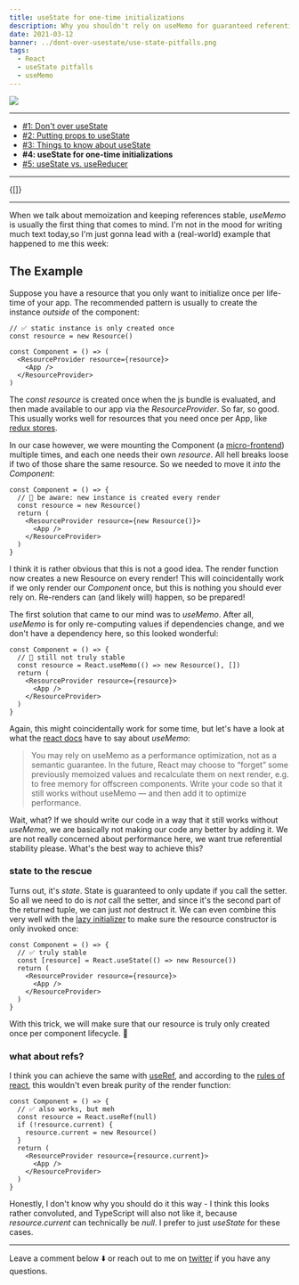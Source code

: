 ```yaml
---
title: useState for one-time initializations
description: Why you shouldn't rely on useMemo for guaranteed referential stability but prefer useState instead
date: 2021-03-12
banner: ../dont-over-usestate/use-state-pitfalls.png
tags:
  - React
  - useState pitfalls
  - useMemo
---
```



<img src="../dont-over-usestate/use-state-pitfalls.png" />

---

- [#1: Don't over useState](dont-over-use-state)
- [#2: Putting props to useState](putting-props-to-use-state)
- [#3: Things to know about useState](things-to-know-about-use-state)
- <b>#4: useState for one-time initializations</b>
- [#5: useState vs. useReducer](use-state-vs-use-reducer)

---

<Translations>{[]}</Translations>

---

When we talk about memoization and keeping references stable, _useMemo_ is usually the first thing that comes to mind. I'm not in the mood for writing much text today,so I'm just gonna lead with a (real-world) example that happened to me this week:

## The Example

Suppose you have a resource that you only want to initialize once per life-time of your app. The recommended pattern is usually to create the instance _outside_ of the component:

```tsx:title=static-instance
// ✅ static instance is only created once
const resource = new Resource()

const Component = () => (
  <ResourceProvider resource={resource}>
    <App />
  </ResourceProvider>
)
```

The _const resource_ is created once when the js bundle is evaluated, and then made available to our app via the _ResourceProvider_. So far, so good. This usually works well for resources that you need once per App, like [redux stores](https://react-redux.js.org/api/provider#example-usage).

In our case however, we were mounting the Component (a [micro-frontend](https://micro-frontends.org/)) multiple times, and each one needs their own _resource_. All hell breaks loose if two of those share the same resource. So we needed to move it _into_ the _Component_:

```tsx:title=create-in-component
const Component = () => {
  // 🚨 be aware: new instance is created every render
  const resource = new Resource()
  return (
    <ResourceProvider resource={new Resource()}>
      <App />
    </ResourceProvider>
  )
}
```

I think it is rather obvious that this is not a good idea. The render function now creates a new Resource on every render! This will coincidentally work if we only render our _Component_ once, but this is nothing you should ever rely on. Re-renders can (and likely will) happen, so be prepared!

The first solution that came to our mind was to _useMemo_. After all, _useMemo_ is for only re-computing values if dependencies change, and we don't have a dependency here, so this looked wonderful:

```tsx:title=use-memo
const Component = () => {
  // 🚨 still not truly stable
  const resource = React.useMemo(() => new Resource(), [])
  return (
    <ResourceProvider resource={resource}>
      <App />
    </ResourceProvider>
  )
}
```

Again, this might coincidentally work for some time, but let's have a look at what the [react docs](https://reactjs.org/docs/hooks-reference.html#usememo) have to say about _useMemo_:

> You may rely on useMemo as a performance optimization, not as a semantic guarantee. In the future, React may choose to “forget” some previously memoized values and recalculate them on next render, e.g. to free memory for offscreen components. Write your code so that it still works without useMemo — and then add it to optimize performance.

Wait, what? If we should write our code in a way that it still works without _useMemo_, we are basically not making our code any better by adding it. We are not really concerned about performance here, we want true referential stability please. What's the best way to achieve this?

### state to the rescue

Turns out, it's _state_. State is guaranteed to only update if you call the setter. So all we need to do is _not_ call the setter, and since it's the second part of the returned tuple, we can just _not_ destruct it. We can even combine this very well with the [lazy initializer](things-to-know-about-use-state#2-the-lazy-initializer) to make sure the resource constructor is only invoked once:

```tsx:title=use-state
const Component = () => {
  // ✅ truly stable
  const [resource] = React.useState(() => new Resource())
  return (
    <ResourceProvider resource={resource}>
      <App />
    </ResourceProvider>
  )
}
```

With this trick, we will make sure that our resource is truly only created once per component lifecycle. 🚀

### what about refs?

I think you can achieve the same with [useRef](https://reactjs.org/docs/hooks-reference.html#useref), and according to the [rules of react](https://gist.github.com/sebmarkbage/75f0838967cd003cd7f9ab938eb1958f), this wouldn't even break purity of the render function:

```jsx:title=use-ref
const Component = () => {
  // ✅ also works, but meh
  const resource = React.useRef(null)
  if (!resource.current) {
    resource.current = new Resource()
  }
  return (
    <ResourceProvider resource={resource.current}>
      <App />
    </ResourceProvider>
  )
}
```

Honestly, I don't know why you should do it this way - I think this looks rather convoluted, and TypeScript will also not like it, because _resource.current_ can technically be _null_. I prefer to just _useState_ for these cases.

---

Leave a comment below ⬇️ or reach out to me on [twitter](https://twitter.com/tkdodo) if you have any questions.

<Comments />
